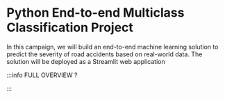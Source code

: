 # Python End-to-end Multiclass Classification Project

In this campaign, we will build an end-to-end machine learning solution to predict the severity of road accidents based on real-world data. The solution will be deployed as a Streamlit web application


<DocCardList />

:::info FULL OVERVIEW ?

<QuestButton
  text="Go To Campaign Page"
  link="https://app.stackup.dev/campaign_page/python-end-to-end-multiclass-classification-project"
/>

:::
